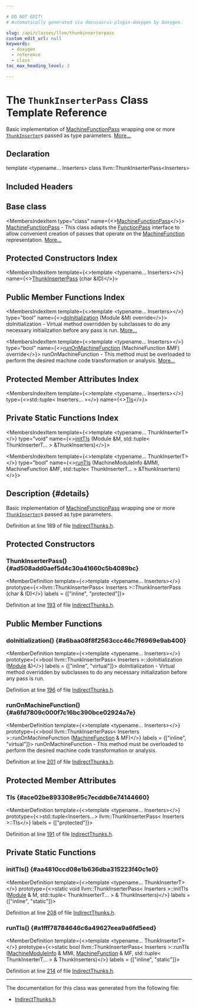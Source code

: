 ```yaml
---

# DO NOT EDIT!
# Automatically generated via docusaurus-plugin-doxygen by Doxygen.

slug: /api/classes/llvm/thunkinserterpass
custom_edit_url: null
keywords:
  - doxygen
  - reference
  - class
toc_max_heading_level: 3

---
```





# The `ThunkInserterPass` Class Template Reference

<DoxygenPage pluginConfig={pluginConfig}>

Basic implementation of <a href="/docs/api/classes/llvm/machinefunctionpass">MachineFunctionPass</a> wrapping one or more <code><a href="/docs/api/classes/llvm/thunkinserter">ThunkInserter</a></code>s passed as type parameters. <a href="#details">More...</a>

## Declaration

<CodeBlock>template &lt;typename... Inserters&gt;
class llvm::ThunkInserterPass&lt;Inserters&gt;</CodeBlock>

## Included Headers

<IncludesList>
<IncludesListItem
  filePath="llvm/CodeGen/IndirectThunks.h"
  permalink="/docs/api/files/include/include/llvm/include/llvm/codegen/indirectthunks-h"
  isLocal="true" />
</IncludesList>

## Base class

<MembersIndex>

<MembersIndexItem
  type="class"
  name={<><a href="/docs/api/classes/llvm/machinefunctionpass">MachineFunctionPass</a></>}>
<a href="/docs/api/classes/llvm/machinefunctionpass">MachineFunctionPass</a> - This class adapts the <a href="/docs/api/classes/llvm/functionpass">FunctionPass</a> interface to allow convenient creation of passes that operate on the <a href="/docs/api/classes/llvm/machinefunction">MachineFunction</a> representation. <a href="/docs/api/classes/llvm/machinefunctionpass/#details">More...</a>
</MembersIndexItem>

</MembersIndex>

## Protected Constructors Index

<MembersIndex>

<MembersIndexItem
  template={<>template &lt;typename... Inserters&gt;</>}
  name={<><a href="#ad508add0aef5d4c30a41660c5b4089bc">ThunkInserterPass</a> (char &amp;ID)</>}>
</MembersIndexItem>

</MembersIndex>

## Public Member Functions Index

<MembersIndex>

<MembersIndexItem
  template={<>template &lt;typename... Inserters&gt;</>}
  type="bool"
  name={<><a href="#a6baa08f8f2563ccc46c7f6969e9ab400">doInitialization</a> (Module &amp;M) override</>}>
doInitialization - Virtual method overridden by subclasses to do any necessary initialization before any pass is run. <a href="#a6baa08f8f2563ccc46c7f6969e9ab400">More...</a>
</MembersIndexItem>

<MembersIndexItem
  template={<>template &lt;typename... Inserters&gt;</>}
  type="bool"
  name={<><a href="#a6fd7809c000f7c16bc390bce02924a7e">runOnMachineFunction</a> (MachineFunction &amp;MF) override</>}>
runOnMachineFunction - This method must be overloaded to perform the desired machine code transformation or analysis. <a href="#a6fd7809c000f7c16bc390bce02924a7e">More...</a>
</MembersIndexItem>

</MembersIndex>

## Protected Member Attributes Index

<MembersIndex>

<MembersIndexItem
  template={<>template &lt;typename... Inserters&gt;</>}
  type={<>std::tuple&lt; Inserters... &gt;</>}
  name={<><a href="#ace02be893308e95c7ecddb6e74144660">TIs</a></>}>
</MembersIndexItem>

</MembersIndex>

## Private Static Functions Index

<MembersIndex>

<MembersIndexItem
  template={<>template &lt;typename... ThunkInserterT&gt;</>}
  type="void"
  name={<><a href="#aa4810ccd08e1b636dba315223f40c1e0">initTIs</a> (Module &amp;M, std::tuple&lt; ThunkInserterT... &gt; &amp;ThunkInserters)</>}>
</MembersIndexItem>

<MembersIndexItem
  template={<>template &lt;typename... ThunkInserterT&gt;</>}
  type="bool"
  name={<><a href="#a1fff78784646c6a49627eea9a6fd5eed">runTIs</a> (MachineModuleInfo &amp;MMI, MachineFunction &amp;MF, std::tuple&lt; ThunkInserterT... &gt; &amp;ThunkInserters)</>}>
</MembersIndexItem>

</MembersIndex>

## Description {#details}

Basic implementation of <a href="/docs/api/classes/llvm/machinefunctionpass">MachineFunctionPass</a> wrapping one or more <code><a href="/docs/api/classes/llvm/thunkinserter">ThunkInserter</a></code>s passed as type parameters.

Definition at line 189 of file <a href="/docs/api/files/include/include/llvm/include/llvm/codegen/indirectthunks-h">IndirectThunks.h</a>.

<SectionDefinition>

## Protected Constructors

### ThunkInserterPass() {#ad508add0aef5d4c30a41660c5b4089bc}

<MemberDefinition
  template={<>template &lt;typename... Inserters&gt;</>}
  prototype={<>llvm::ThunkInserterPass&lt; Inserters &gt;::ThunkInserterPass (char &amp; ID)</>}
  labels = {["inline", "protected"]}>

Definition at line <a href="/docs/api/files/include/include/llvm/include/llvm/codegen/indirectthunks-h/#l00193">193</a> of file <a href="/docs/api/files/include/include/llvm/include/llvm/codegen/indirectthunks-h">IndirectThunks.h</a>.
</MemberDefinition>

</SectionDefinition>

<SectionDefinition>

## Public Member Functions

### doInitialization() {#a6baa08f8f2563ccc46c7f6969e9ab400}

<MemberDefinition
  template={<>template &lt;typename... Inserters&gt;</>}
  prototype={<>bool llvm::ThunkInserterPass&lt; Inserters &gt;::doInitialization (<a href="/docs/api/classes/llvm/module">Module</a> &amp;)</>}
  labels = {["inline", "virtual"]}>
doInitialization - Virtual method overridden by subclasses to do any necessary initialization before any pass is run.

Definition at line <a href="/docs/api/files/include/include/llvm/include/llvm/codegen/indirectthunks-h/#l00196">196</a> of file <a href="/docs/api/files/include/include/llvm/include/llvm/codegen/indirectthunks-h">IndirectThunks.h</a>.
</MemberDefinition>

### runOnMachineFunction() {#a6fd7809c000f7c16bc390bce02924a7e}

<MemberDefinition
  template={<>template &lt;typename... Inserters&gt;</>}
  prototype={<>bool llvm::ThunkInserterPass&lt; Inserters &gt;::runOnMachineFunction (<a href="/docs/api/classes/llvm/machinefunction">MachineFunction</a> &amp; MF)</>}
  labels = {["inline", "virtual"]}>
runOnMachineFunction - This method must be overloaded to perform the desired machine code transformation or analysis.

Definition at line <a href="/docs/api/files/include/include/llvm/include/llvm/codegen/indirectthunks-h/#l00201">201</a> of file <a href="/docs/api/files/include/include/llvm/include/llvm/codegen/indirectthunks-h">IndirectThunks.h</a>.
</MemberDefinition>

</SectionDefinition>

<SectionDefinition>

## Protected Member Attributes

### TIs {#ace02be893308e95c7ecddb6e74144660}

<MemberDefinition
  template={<>template &lt;typename... Inserters&gt;</>}
  prototype={<>std::tuple&lt;Inserters...&gt; llvm::ThunkInserterPass&lt; Inserters &gt;::TIs</>}
  labels = {["protected"]}>

Definition at line <a href="/docs/api/files/include/include/llvm/include/llvm/codegen/indirectthunks-h/#l00191">191</a> of file <a href="/docs/api/files/include/include/llvm/include/llvm/codegen/indirectthunks-h">IndirectThunks.h</a>.
</MemberDefinition>

</SectionDefinition>

<SectionDefinition>

## Private Static Functions

### initTIs() {#aa4810ccd08e1b636dba315223f40c1e0}

<MemberDefinition
  template={<>template &lt;typename... ThunkInserterT&gt;</>}
  prototype={<>static void llvm::ThunkInserterPass&lt; Inserters &gt;::initTIs (<a href="/docs/api/classes/llvm/module">Module</a> &amp; M, std::tuple&lt; ThunkInserterT... &gt; &amp; ThunkInserters)</>}
  labels = {["inline", "static"]}>

Definition at line <a href="/docs/api/files/include/include/llvm/include/llvm/codegen/indirectthunks-h/#l00208">208</a> of file <a href="/docs/api/files/include/include/llvm/include/llvm/codegen/indirectthunks-h">IndirectThunks.h</a>.
</MemberDefinition>

### runTIs() {#a1fff78784646c6a49627eea9a6fd5eed}

<MemberDefinition
  template={<>template &lt;typename... ThunkInserterT&gt;</>}
  prototype={<>static bool llvm::ThunkInserterPass&lt; Inserters &gt;::runTIs (<a href="/docs/api/classes/llvm/machinemoduleinfo">MachineModuleInfo</a> &amp; MMI, <a href="/docs/api/classes/llvm/machinefunction">MachineFunction</a> &amp; MF, std::tuple&lt; ThunkInserterT... &gt; &amp; ThunkInserters)</>}
  labels = {["inline", "static"]}>

Definition at line <a href="/docs/api/files/include/include/llvm/include/llvm/codegen/indirectthunks-h/#l00214">214</a> of file <a href="/docs/api/files/include/include/llvm/include/llvm/codegen/indirectthunks-h">IndirectThunks.h</a>.
</MemberDefinition>

</SectionDefinition>

<hr/>

The documentation for this class was generated from the following file:

<ul>
<li><a href="/docs/api/files/include/include/llvm/include/llvm/codegen/indirectthunks-h">IndirectThunks.h</a></li>
</ul>

</DoxygenPage>
